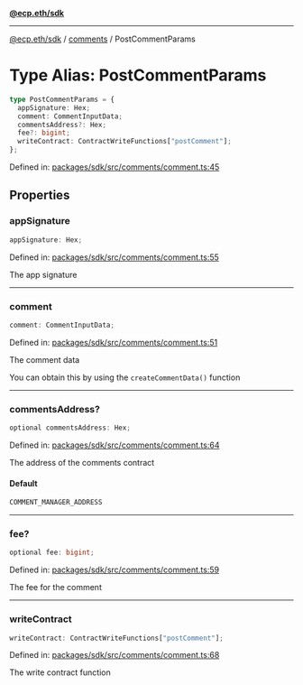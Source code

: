 [**@ecp.eth/sdk**](../../index.mdx)

***

[@ecp.eth/sdk](/sdk-reference/index.mdx) / [comments](/sdk-reference/comments/index.mdx) / PostCommentParams

# Type Alias: PostCommentParams

```ts
type PostCommentParams = {
  appSignature: Hex;
  comment: CommentInputData;
  commentsAddress?: Hex;
  fee?: bigint;
  writeContract: ContractWriteFunctions["postComment"];
};
```

Defined in: [packages/sdk/src/comments/comment.ts:45](https://github.com/ecp-eth/comments-monorepo/blob/main/packages/sdk/src/comments/comment.ts#L45)

## Properties

### appSignature

```ts
appSignature: Hex;
```

Defined in: [packages/sdk/src/comments/comment.ts:55](https://github.com/ecp-eth/comments-monorepo/blob/main/packages/sdk/src/comments/comment.ts#L55)

The app signature

***

### comment

```ts
comment: CommentInputData;
```

Defined in: [packages/sdk/src/comments/comment.ts:51](https://github.com/ecp-eth/comments-monorepo/blob/main/packages/sdk/src/comments/comment.ts#L51)

The comment data

You can obtain this by using the `createCommentData()` function

***

### commentsAddress?

```ts
optional commentsAddress: Hex;
```

Defined in: [packages/sdk/src/comments/comment.ts:64](https://github.com/ecp-eth/comments-monorepo/blob/main/packages/sdk/src/comments/comment.ts#L64)

The address of the comments contract

#### Default

```ts
COMMENT_MANAGER_ADDRESS
```

***

### fee?

```ts
optional fee: bigint;
```

Defined in: [packages/sdk/src/comments/comment.ts:59](https://github.com/ecp-eth/comments-monorepo/blob/main/packages/sdk/src/comments/comment.ts#L59)

The fee for the comment

***

### writeContract

```ts
writeContract: ContractWriteFunctions["postComment"];
```

Defined in: [packages/sdk/src/comments/comment.ts:68](https://github.com/ecp-eth/comments-monorepo/blob/main/packages/sdk/src/comments/comment.ts#L68)

The write contract function
